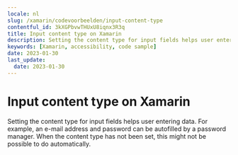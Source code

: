```yaml
---
locale: nl
slug: /xamarin/codevoorbeelden/input-content-type
contentful_id: 3kXGPbvwTHUxU8iqnx3R3q
title: Input content type on Xamarin
description: Setting the content type for input fields helps user entering data.
keywords: [Xamarin, accessibility, code sample]
date: 2023-01-30
last_update:
  date: 2023-01-30
---
```


# Input content type on Xamarin

Setting the content type for input fields helps user entering data. For example, an e-mail address and password can be autofilled by a password manager. When the content type has not been set, this might not be possible to do automatically.

<CodeSample id="input-content-type" locale="nl" platform="xamarin"/>
